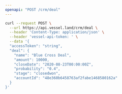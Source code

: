 ```yaml
---
openapi: "POST /crm/deal"
---
```


<RequestExample>

```bash Request
curl --request POST \
  --url https://api.vessel.land/crm/deal \
  --header 'Content-Type: application/json' \
  --header 'vessel-api-token: ' \
  --data '{
  "accessToken": "string",
  "deal": {
    "name": "Blue Cross Deal",
    "amount": 10000,
    "closeDate": "2020-08-23T00:00:00Z",
    "probability": "0.4",
    "stage": "closedwon",
    "accountId": "48e360b6458763af2fabe1468580162a"
  }
}'
```

</RequestExample>
